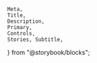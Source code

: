     Meta,
    Title,
    Description,
    Primary,
    Controls,
    Stories, Subtitle,
} from "@storybook/blocks";

<Meta isTemplate />

<Title />
<Subtitle />

<Description />

## Default Implementation

<Primary />

## Inputs

The component accepts the following inputs (props):

<Controls />

---

## Additional variations

Listed below are additional variations of the component.

<Stories />
